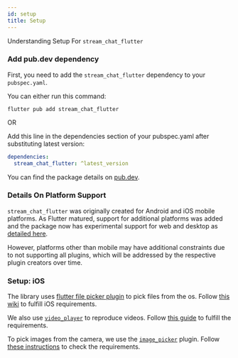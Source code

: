 ```yaml
---
id: setup
title: Setup
---
```


Understanding Setup For `stream_chat_flutter`

### Add pub.dev dependency

First, you need to add the `stream_chat_flutter` dependency to your `pubspec.yaml`.

You can either run this command:

```shell
flutter pub add stream_chat_flutter
```

OR

Add this line in the dependencies section of your pubspec.yaml after substituting latest version:

```yaml
dependencies:
  stream_chat_flutter: ^latest_version
```

You can find the package details on [pub.dev](https://pub.dev/packages/stream_chat_flutter).

### Details On Platform Support

`stream_chat_flutter` was originally created for Android and iOS mobile platforms. As Flutter matured,
support for additional platforms was added and the package now has experimental support for web and desktop as
[detailed here](https://getstream.io/blog/announcing-experimental-multi-platform-support-for-the-stream-flutter-sdk/).

However, platforms other than mobile may have additional constraints due to not supporting all plugins,
which will be addressed by the respective plugin creators over time.

### Setup: iOS

The library uses [flutter file picker plugin](https://github.com/miguelpruivo/flutter_file_picker) to pick files from the os.
Follow [this wiki](https://github.com/miguelpruivo/flutter_file_picker/wiki/Setup#ios) to fulfill iOS requirements.

We also use [`video_player`](https://pub.dev/packages/video_player) to reproduce videos.
Follow [this guide](https://pub.dev/packages/video_player#installation) to fulfill the requirements.

To pick images from the camera, we use the [`image_picker`](https://pub.dev/packages/image_picker) plugin.
Follow [these instructions](https://pub.dev/packages/image_picker#ios) to check the requirements.
